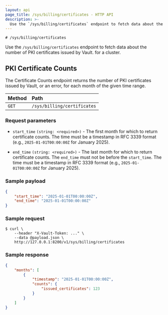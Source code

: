 ```yaml
---
layout: api
page_title: /sys/billing/certificates - HTTP API
description: >-
  Use the `/sys/billing/certificates` endpoint to fetch data about the number of PKI certificates issued by Vault.
---
```


`# /sys/billing/certificates`

Use the `/sys/billing/certificates` endpoint to fetch data about the
number of PKI certificates issued by Vault. for a cluster.

## PKI Certificate Counts

The Certificate Counts endpoint returns the number of PKI certificates issued by Vault, or an error, for each month of the given time range.

| Method | Path                        |
| :----- | :-------------------------- |
| `GET`  | `/sys/billing/certificates` |

### Request parameters

- `start_time` `(string: <required>)` - The first month for which to return certificate counts.
The time must be a timestamp in RFC 3339 format (e.g., `2025-01-01T00:00:00Z` for January 2025).

- `end_time` `(string: <required>)` - The last month for which to return certificate counts. The `end_time` must not be before the `start_time`.
The time must be a timestamp in RFC 3339 format (e.g., `2025-01-01T00:00:00Z` for January 2025).

### Sample payload

```json
{
    "start_time": "2025-01-01T00:00:00Z",
    "end_time": "2025-01-01T00:00:00Z"
}
```

### Sample request

```shell-session
$ curl \
    --header "X-Vault-Token: ..." \
    --data @payload.json \
    http://127.0.0.1:8200/v1/sys/billing/certificates
```

### Sample response

```json
{
    "months": [
        {
            "timestamp": "2025-01-01T00:00:00Z",
            "counts": {
                "issued_certificates": 123
            }
        }
    ]
}
```
